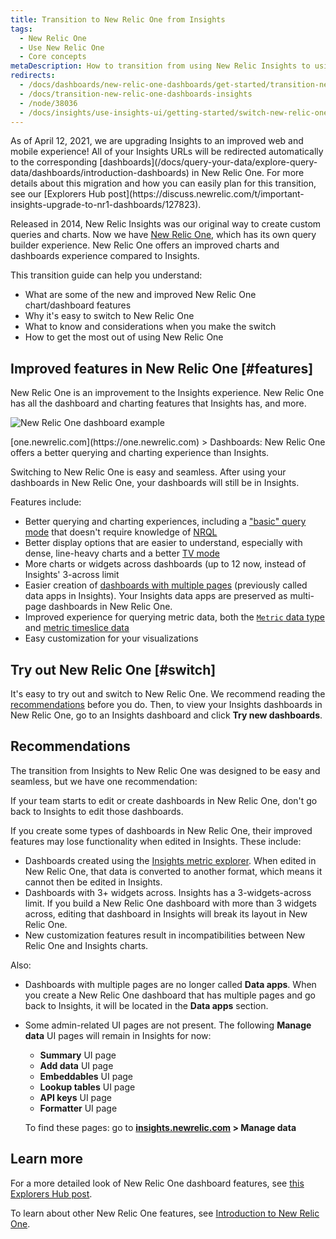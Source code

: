 ```yaml
---
title: Transition to New Relic One from Insights
tags:
  - New Relic One
  - Use New Relic One
  - Core concepts
metaDescription: How to transition from using New Relic Insights to using New Relic One.
redirects:
  - /docs/dashboards/new-relic-one-dashboards/get-started/transition-new-relic-one-dashboards-insights
  - /docs/transition-new-relic-one-dashboards-insights
  - /node/38036
  - /docs/insights/use-insights-ui/getting-started/switch-new-relic-one-insights
---
```


<Callout variant="important">
  As of April 12, 2021, we are upgrading Insights to an improved web and mobile experience! All of your Insights URLs will be redirected automatically to the corresponding [dashboards](/docs/query-your-data/explore-query-data/dashboards/introduction-dashboards) in New Relic One. For more details about this migration and how you can easily plan for this transition, see our [Explorers Hub post](https://discuss.newrelic.com/t/important-insights-upgrade-to-nr1-dashboards/127823).
</Callout>

Released in 2014, New Relic Insights was our original way to create custom queries and charts. Now we have [New Relic One](/docs/new-relic-one/use-new-relic-one/get-started/introduction-new-relic-one), which has its own query builder experience. New Relic One offers an improved charts and dashboards experience compared to Insights.

This transition guide can help you understand:

* What are some of the new and improved New Relic One chart/dashboard features
* Why it's easy to switch to New Relic One
* What to know and considerations when you make the switch
* How to get the most out of using New Relic One

## Improved features in New Relic One [#features]

New Relic One is an improvement to the Insights experience. New Relic One has all the dashboard and charting features that Insights has, and more.

![New Relic One dashboard example](./images/new-relic-one-dashboard-example_1.png "new-relic-one-dashboard-example.png")

<figcaption>
  [one.newrelic.com](https://one.newrelic.com) > Dashboards: New Relic One offers a better querying and charting experience than Insights.
</figcaption>

Switching to New Relic One is easy and seamless. After using your dashboards in New Relic One, your dashboards will still be in Insights.

Features include:

* Better querying and charting experiences, including a ["basic" query mode](/docs/chart-builder/use-chart-builder/choose-data/use-basic-mode-specify-data) that doesn't require knowledge of [NRQL](/docs/query-data/nrql-new-relic-query-language/getting-started/introduction-nrql)
* Better display options that are easier to understand, especially with dense, line-heavy charts and a better [TV mode](/docs/query-your-data/explore-query-data/dashboards/manage-your-dashboard#dash-visual-tv)
* More charts or widgets across dashboards (up to 12 now, instead of Insights' 3-across limit
* Easier creation of [dashboards with multiple pages](/docs/dashboards/new-relic-one-dashboards/manage-your-dashboard/create-dashboards-have-multiple-pages) (previously called data apps in Insights). Your Insights data apps are preserved as multi-page dashboards in New Relic One.
* Improved experience for querying metric data, both the [`Metric` data type](/docs/data-ingest-apis/get-data-new-relic/metric-api/view-query-you-metric-data) and [metric timeslice data](/docs/query-data/nrql-new-relic-query-language/nrql-query-tutorials/query-metric-timeslice-data-nrql)
* Easy customization for your visualizations

## Try out New Relic One [#switch]

It's easy to try out and switch to New Relic One. We recommend reading the [recommendations](#recommendations) before you do. Then, to view your Insights dashboards in New Relic One, go to an Insights dashboard and click **Try new dashboards**.

## Recommendations

The transition from Insights to New Relic One was designed to be easy and seamless, but we have one recommendation:

<Callout variant="important">
  If your team starts to edit or create dashboards in New Relic One, don't go back to Insights to edit those dashboards.
</Callout>

If you create some types of dashboards in New Relic One, their improved features may lose functionality when edited in Insights. These include:

* Dashboards created using the [Insights metric explorer](/docs/insights/use-insights-ui/explore-data/metric-explorer-search-chart-metrics-sent-new-relic-agents). When edited in New Relic One, that data is converted to another format, which means it cannot then be edited in Insights.
* Dashboards with 3+ widgets across. Insights has a 3-widgets-across limit. If you build a New Relic One dashboard with more than 3 widgets across, editing that dashboard in Insights will break its layout in New Relic One.
* New customization features result in incompatibilities between New Relic One and Insights charts.

Also:

* Dashboards with multiple pages are no longer called **Data apps**. When you create a New Relic One dashboard that has multiple pages and go back to Insights, it will be located in the **Data apps** section.
* Some admin-related UI pages are not present. The following **Manage data** UI pages will remain in Insights for now:

  * **Summary** UI page
  * **Add data** UI page
  * **Embeddables** UI page
  * **Lookup tables** UI page
  * **API keys** UI page
  * **Formatter** UI page

  To find these pages: go to **[insights.newrelic.com](https://insights.newrelic.com) > Manage data**

## Learn more

For a more detailed look of New Relic One dashboard features, see [this Explorers Hub post](https://discuss.newrelic.com/t/relic-solution-7-new-features-of-new-relic-one-dashboards/73021).

To learn about other New Relic One features, see [Introduction to New Relic One](/docs/new-relic-one/use-new-relic-one/get-started/introduction-new-relic-one).

